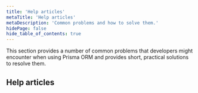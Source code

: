 ```yaml
---
title: 'Help articles'
metaTitle: 'Help articles'
metaDescription: 'Common problems and how to solve them.'
hidePage: false
hide_table_of_contents: true
---
```


<TopBlock>

This section provides a number of common problems that developers might encounter when using Prisma ORM and provides short, practical solutions to resolve them.

</TopBlock>

## Help articles

<Subsections />
